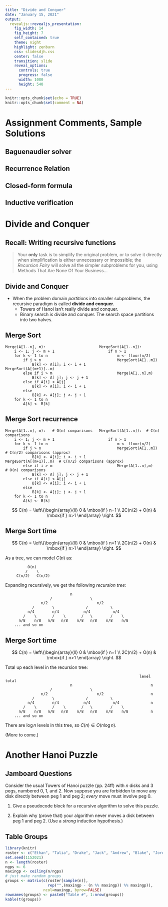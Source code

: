 ```yaml
---
title: "Divide and Conquer"
date: "January 15, 2021"
output: 
  revealjs::revealjs_presentation:
    fig_width: 14
    fig_height: 7
    self_contained: true
    theme: night
    highlight: zenburn
    css: slidesdjh.css
    center: false
    transition: slide
    reveal_options:
      controls: true
      progress: false
      width: 1080
      height: 540
---
```


```r
knitr::opts_chunk$set(echo = TRUE)
knitr::opts_chunk$set(comment = NA)
```

# Assignment Comments, Sample Solutions

## Baguenaudier solver

## Recurrence Relation

## Closed-form formula

## Inductive verification

# Divide and Conquer

## Recall: Writing recursive functions

> Your **only** task is to simplify the original problem, or to solve it directly when simplification is either unnecessary or impossible; the *Recursion Fairy* will solve all the simpler subproblems for you, using Methods That Are None Of Your Business...

## Divide and Conquer

- When the problem domain *partitions* into smaller subproblems, the recursive paradigm is called **divide and conquer**.
    - Towers of Hanoi isn't really divide and conquer.
    - Binary search *is* divide and conquer. The search space partitions into two halves.

## Merge Sort

```
Merge(A[1..n], m):                        MergeSort(A[1..n]):
    i <- 1; j <- m + 1                        if n > 1
    for k <- 1 to n                               m <- floor(n/2)
        if j > n                                  MergeSort(A[1..m])
            B[k] <- A[i]; i <- i + 1              MergeSort(A[(m+1)]..m)
        else if i > m                             Merge(A[1..n],m)
            B[k] <- A[ j]; j <- j + 1
        else if A[i] < A[j]
            B[k] <- A[i]; i <- i + 1
        else
            B[k] <- A[j]; j <- j + 1
    for k <- 1 to n
        A[k] <- B[k]
```

## Merge Sort recurrence

```
Merge(A[1..n], m):   # O(n) comparisons   MergeSort(A[1..n]):  # C(n) comparisons
    i <- 1; j <- m + 1                        if n > 1
    for k <- 1 to n                               m <- floor(n/2)
        if j > n                                  MergeSort(A[1..m])      # C(n/2) comparisons (approx)
            B[k] <- A[i]; i <- i + 1              MergeSort(A[(m+1)]..m)  # C(n/2) comparisons (approx)
        else if i > m                             Merge(A[1..n],m)        # O(n) comparisons
            B[k] <- A[ j]; j <- j + 1
        else if A[i] < A[j]
            B[k] <- A[i]; i <- i + 1
        else
            B[k] <- A[j]; j <- j + 1
    for k <- 1 to n
        A[k] <- B[k]
```

$$
C(n) = \left\{\begin{array}{ll} 
               0 & \mbox{if } n=1 \\
               2C(n/2) + O(n) & \mbox{if } n>1
               \end{array}
              \right.
$$

## Merge Sort time

$$
C(n) = \left\{\begin{array}{ll} 
               0 & \mbox{if } n=1 \\
               2C(n/2) + O(n) & \mbox{if } n>1
               \end{array}
              \right.
$$

As a tree, we can model $C(n)$ as:

```
          O(n)
         /    \
     C(n/2)   C(n/2)
```

Expanding recursively, we get the following *recursion tree:*

```
                             n
                    /                 \
                n/2                      n/2
            /        \              /          \
          n/4        n/4           n/4          n/4
        /    \       /    \       /   \        /    \
      n/8    n/8   n/8   n/8    n/8   n/8    n/8    n/8
    ... and so on
```

## Merge Sort time

$$
C(n) = \left\{\begin{array}{ll} 
               0 & \mbox{if } n=1 \\
               2C(n/2) + O(n) & \mbox{if } n>1
               \end{array}
              \right.
$$

Total up each level in the recursion tree:

```
                                                            level total
                             n                                   n
                    /                 \
                n/2                      n/2                     n
            /        \              /          \ 
          n/4        n/4           n/4          n/4              n
        /    \       /    \       /   \        /    \
      n/8    n/8   n/8   n/8    n/8   n/8    n/8    n/8          n
    ... and so on
```

There are $\log n$ levels in this tree, so $C(n) \in O(n \log n)$.

(More to come.)

# Another Hanoi Puzzle

## Jamboard Questions

Consider the usual Towers of Hanoi puzzle (pp. 24ff) with $n$ disks and 3 pegs, numbered 0, 1, and 2. Now suppose you are forbidden to move any disk directly between peg 1 and peg 2; *every* move must involve peg 0.

1. Give a pseudocode block for a recursive algorithm to solve this puzzle.

2. Explain why (prove that) your algorithm never moves a disk between peg 1 and peg 2. (Use a *strong* induction hypothesis.)


## Table Groups

```r
library(knitr)
roster <- c("Ethan", "Talia", "Drake", "Jack", "Andrew", "Blake", "Jordan", "Graham", "Kevin", "Logan", "Claire", "Bri", "Trevor", "James", "Kristen", "Levi", "Grace", "John", "Isaac", "Timothy", "Josiah", "Nathan")
set.seed(1152021) 
n <- length(roster)
ngps <- 6
maxingp <- ceiling(n/ngps)
# just make random groups
groups <- matrix(c(roster[sample(n)], 
                   rep("",(maxingp - (n %% maxingp)) %% maxingp)), 
                 ncol=maxingp, byrow=FALSE)
rownames(groups) <- paste0("Table #", 1:nrow(groups))
kable(t(groups))
```
